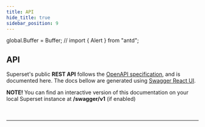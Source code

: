 ```yaml
---
title: API
hide_title: true
sidebar_position: 9
---
```


global.Buffer = Buffer;
// import { Alert } from "antd";

## API

Superset's public **REST API** follows the
[OpenAPI specification](https://swagger.io/specification/), and is
documented here. The docs bellow are generated using
[Swagger React UI](https://www.npmjs.com/package/swagger-ui-react).

<!--
  TODO: (corbinrobb) Uncomment Alert if/when antd gets added and remove Infima alert. Fix SwaggerUI readability in dark mode.
-->

<!-- <Alert
  type="info"
  message={

    <div>
      <strong>NOTE! </strong>
      You can find an interactive version of this documentation on your local Superset
      instance at <strong>/swagger/v1</strong> (if enabled)
    </div>

 }
/> -->

<div class="alert alert--info" role="alert">
  <strong>NOTE! </strong>
  You can find an interactive version of this documentation on your local Superset
  instance at <strong>/swagger/v1</strong> (if enabled)
</div>

<br />
<br />
<hr />
<div className="swagger-container">
  <SwaggerUI spec={openapi} />
</div>
